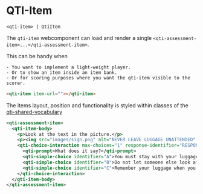 
<Meta title="qti-item" component={QtiItem} />

# QTI-Item

`<qti-item> | QtiItem`

The `qti-item` webcomponent can load and render a single `<qti-assessment-item>...</qti-assessment-item>`.

This can be handy when

    - You want to implement a light-weight player.
    - Or to show an item inside an item bank.
    - Or for scoring purposes where you want the qti-item visible to the scorer.

```html
<qti-item item-url=""></qti-item>
```

The items layout, position and functionality is styled within classes of the
[qti-shared-vocabulary](https://www.imsglobal.org/spec/qti/v3p0/vocab#:~:text=The%20QTI%20shared%20vocabulary%20is,for%20a%20screen%2Dreader%20candidate)

```xml
<qti-assessment-item>
  <qti-item-body>
    <p>Look at the text in the picture.</p>
    <p><img src="images/sign.png" alt="NEVER LEAVE LUGGAGE UNATTENDED" /></p>
    <qti-choice-interaction max-choices="1" response-identifier="RESPONSE">
      <qti-prompt>What does it say?</qti-prompt>
      <qti-simple-choice identifier="A">You must stay with your luggage at all times.</qti-simple-choice>
      <qti-simple-choice identifier="B">Do not let someone else look after your luggage.</qti-simple-choice>
      <qti-simple-choice identifier="C">Remember your luggage when you leave.</qti-simple-choice>
    </qti-choice-interaction>
  </qti-item-body>
</qti-assessment-item>
```

```

```
